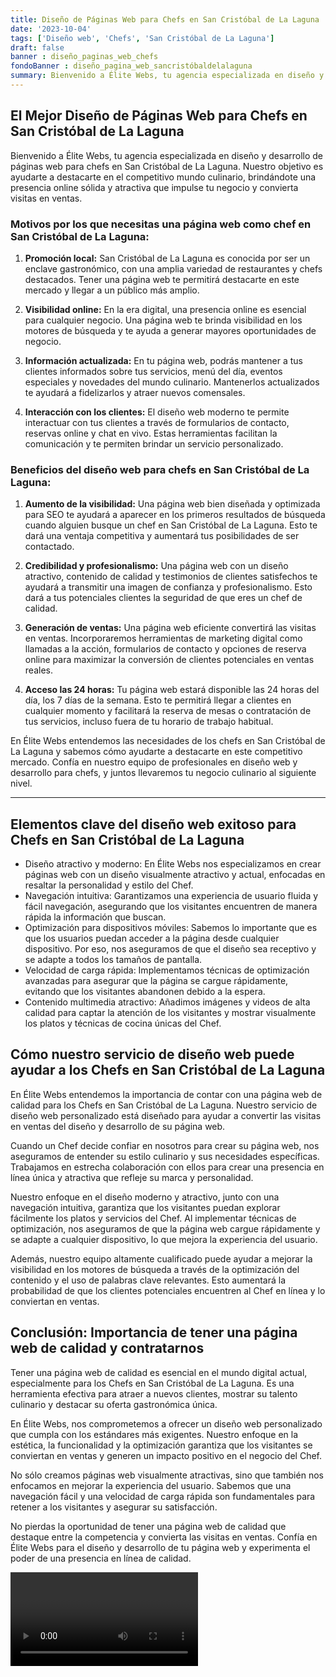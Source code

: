```yaml
---
title: Diseño de Páginas Web para Chefs en San Cristóbal de La Laguna
date: '2023-10-04'
tags: ['Diseño web', 'Chefs', 'San Cristóbal de La Laguna']
draft: false
banner : diseño_paginas_web_chefs
fondoBanner : diseño_pagina_web_sancristóbaldelalaguna
summary: Bienvenido a Élite Webs, tu agencia especializada en diseño y desarrollo de páginas web para chefs en San Cristóbal de La Laguna. Nuestro objetivo es ayudarte a destacarte en el competitivo mundo culinario, brindándote una presencia online sólida y atractiva que impulse tu negocio y convierta visitas en ventas.
---
```


## El Mejor Diseño de Páginas Web para Chefs en San Cristóbal de La Laguna

Bienvenido a Élite Webs, tu agencia especializada en diseño y desarrollo de páginas web para chefs en San Cristóbal de La Laguna. Nuestro objetivo es ayudarte a destacarte en el competitivo mundo culinario, brindándote una presencia online sólida y atractiva que impulse tu negocio y convierta visitas en ventas.

### Motivos por los que necesitas una página web como chef en San Cristóbal de La Laguna:

1. **Promoción local:** San Cristóbal de La Laguna es conocida por ser un enclave gastronómico, con una amplia variedad de restaurantes y chefs destacados. Tener una página web te permitirá destacarte en este mercado y llegar a un público más amplio.

2. **Visibilidad online:** En la era digital, una presencia online es esencial para cualquier negocio. Una página web te brinda visibilidad en los motores de búsqueda y te ayuda a generar mayores oportunidades de negocio.

3. **Información actualizada:** En tu página web, podrás mantener a tus clientes informados sobre tus servicios, menú del día, eventos especiales y novedades del mundo culinario. Mantenerlos actualizados te ayudará a fidelizarlos y atraer nuevos comensales.

4. **Interacción con los clientes:** El diseño web moderno te permite interactuar con tus clientes a través de formularios de contacto, reservas online y chat en vivo. Estas herramientas facilitan la comunicación y te permiten brindar un servicio personalizado.

### Beneficios del diseño web para chefs en San Cristóbal de La Laguna:

1. **Aumento de la visibilidad:** Una página web bien diseñada y optimizada para SEO te ayudará a aparecer en los primeros resultados de búsqueda cuando alguien busque un chef en San Cristóbal de La Laguna. Esto te dará una ventaja competitiva y aumentará tus posibilidades de ser contactado.

2. **Credibilidad y profesionalismo:** Una página web con un diseño atractivo, contenido de calidad y testimonios de clientes satisfechos te ayudará a transmitir una imagen de confianza y profesionalismo. Esto dará a tus potenciales clientes la seguridad de que eres un chef de calidad.

3. **Generación de ventas:** Una página web eficiente convertirá las visitas en ventas. Incorporaremos herramientas de marketing digital como llamadas a la acción, formularios de contacto y opciones de reserva online para maximizar la conversión de clientes potenciales en ventas reales.

4. **Acceso las 24 horas:** Tu página web estará disponible las 24 horas del día, los 7 días de la semana. Esto te permitirá llegar a clientes en cualquier momento y facilitará la reserva de mesas o contratación de tus servicios, incluso fuera de tu horario de trabajo habitual.

En Élite Webs entendemos las necesidades de los chefs en San Cristóbal de La Laguna y sabemos cómo ayudarte a destacarte en este competitivo mercado. Confía en nuestro equipo de profesionales en diseño web y desarrollo para chefs, y juntos llevaremos tu negocio culinario al siguiente nivel.

---

<GifSeo />

<Cta />

## Elementos clave del diseño web exitoso para Chefs en San Cristóbal de La Laguna

- Diseño atractivo y moderno: En Élite Webs nos especializamos en crear páginas web con un diseño visualmente atractivo y actual, enfocadas en resaltar la personalidad y estilo del Chef.
- Navegación intuitiva: Garantizamos una experiencia de usuario fluida y fácil navegación, asegurando que los visitantes encuentren de manera rápida la información que buscan.
- Optimización para dispositivos móviles: Sabemos lo importante que es que los usuarios puedan acceder a la página desde cualquier dispositivo. Por eso, nos aseguramos de que el diseño sea receptivo y se adapte a todos los tamaños de pantalla.
- Velocidad de carga rápida: Implementamos técnicas de optimización avanzadas para asegurar que la página se cargue rápidamente, evitando que los visitantes abandonen debido a la espera.
- Contenido multimedia atractivo: Añadimos imágenes y videos de alta calidad para captar la atención de los visitantes y mostrar visualmente los platos y técnicas de cocina únicas del Chef.

## Cómo nuestro servicio de diseño web puede ayudar a los Chefs en San Cristóbal de La Laguna

En Élite Webs entendemos la importancia de contar con una página web de calidad para los Chefs en San Cristóbal de La Laguna. Nuestro servicio de diseño web personalizado está diseñado para ayudar a convertir las visitas en ventas del diseño y desarrollo de su página web.

Cuando un Chef decide confiar en nosotros para crear su página web, nos aseguramos de entender su estilo culinario y sus necesidades específicas. Trabajamos en estrecha colaboración con ellos para crear una presencia en línea única y atractiva que refleje su marca y personalidad.

Nuestro enfoque en el diseño moderno y atractivo, junto con una navegación intuitiva, garantiza que los visitantes puedan explorar fácilmente los platos y servicios del Chef. Al implementar técnicas de optimización, nos aseguramos de que la página web cargue rápidamente y se adapte a cualquier dispositivo, lo que mejora la experiencia del usuario.

Además, nuestro equipo altamente cualificado puede ayudar a mejorar la visibilidad en los motores de búsqueda a través de la optimización del contenido y el uso de palabras clave relevantes. Esto aumentará la probabilidad de que los clientes potenciales encuentren al Chef en línea y lo conviertan en ventas.

## Conclusión: Importancia de tener una página web de calidad y contratarnos

Tener una página web de calidad es esencial en el mundo digital actual, especialmente para los Chefs en San Cristóbal de La Laguna. Es una herramienta efectiva para atraer a nuevos clientes, mostrar su talento culinario y destacar su oferta gastronómica única.

En Élite Webs, nos comprometemos a ofrecer un diseño web personalizado que cumpla con los estándares más exigentes. Nuestro enfoque en la estética, la funcionalidad y la optimización garantiza que los visitantes se conviertan en ventas y generen un impacto positivo en el negocio del Chef.

No sólo creamos páginas web visualmente atractivas, sino que también nos enfocamos en mejorar la experiencia del usuario. Sabemos que una navegación fácil y una velocidad de carga rápida son fundamentales para retener a los visitantes y asegurar su satisfacción.

No pierdas la oportunidad de tener una página web de calidad que destaque entre la competencia y convierta las visitas en ventas. Confía en Élite Webs para el diseño y desarrollo de tu página web y experimenta el poder de una presencia en línea de calidad.

<Video />

<CtaBot job='Chefs' city='San Cristóbal de La Laguna'/>

<Gmaps query='San Cristóbal de La Laguna+españa+maps' />